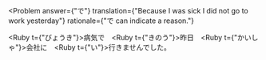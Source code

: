 
<Problem
  answer={"で"}
  translation={"Because I was sick I did not go to work yesterday"}
  rationale={"で can indicate a reason."}
>
  <Ruby t={"びょうき"}>病気</Ruby><Hide>で</Hide>　<Ruby t={"きのう"}>昨日</Ruby>　<Ruby t={"かいしゃ"}>会社</Ruby>に　<Ruby t={"い"}>行</Ruby>きませんでした。
</Problem>